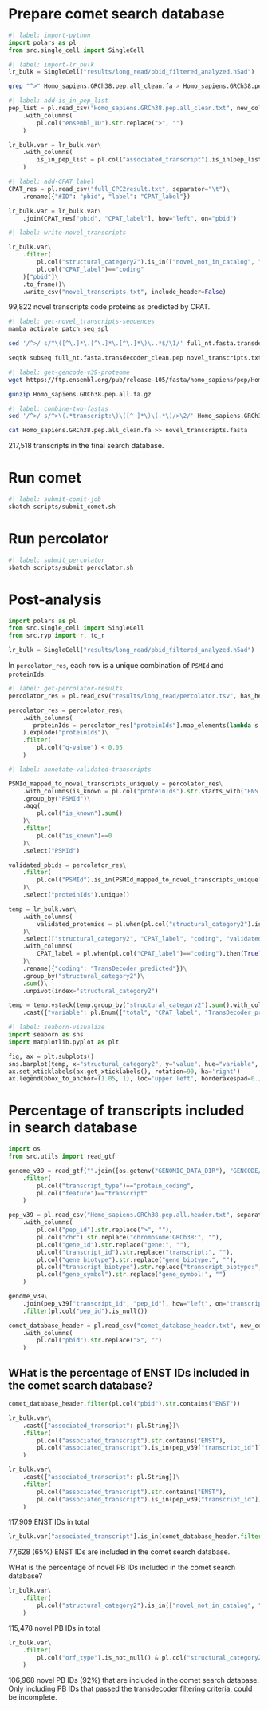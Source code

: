 # Prepare comet search database

```python
#| label: import-python
import polars as pl
from src.single_cell import SingleCell
```

```python
#| label: import-lr_bulk
lr_bulk = SingleCell("results/long_read/pbid_filtered_analyzed.h5ad")
```

```bash
grep "^>" Homo_sapiens.GRCh38.pep.all_clean.fa > Homo_sapiens.GRCh38.pep.all_clean.txt
```

```python
#| label: add-is_in_pep_list
pep_list = pl.read_csv("Homo_sapiens.GRCh38.pep.all_clean.txt", new_columns=["ensembl_ID"])\
    .with_columns(
        pl.col("ensembl_ID").str.replace(">", "")
    )

lr_bulk.var = lr_bulk.var\
    .with_columns(
        is_in_pep_list = pl.col("associated_transcript").is_in(pep_list)
    )
```

```python
#| label: add-CPAT_label
CPAT_res = pl.read_csv("full_CPC2result.txt", separator="\t")\
    .rename({"#ID": "pbid", "label": "CPAT_label"})

lr_bulk.var = lr_bulk.var\
    .join(CPAT_res["pbid", "CPAT_label"], how="left", on="pbid")
```

```python
#| label: write-novel_transcripts

lr_bulk.var\
    .filter(
        pl.col("structural_category2").is_in(["novel_not_in_catalog", "novel_in_catalog"]),
        pl.col("CPAT_label")=="coding"
    )["pbid"]\
    .to_frame()\
    .write_csv("novel_transcripts.txt", include_header=False)
```

99,822 novel transcripts code proteins as predicted by CPAT.

```bash
#| label: get-novel_transcripts-sequences
mamba activate patch_seq_spl

sed '/^>/ s/^\([^\.]*\.[^\.]*\.[^\.]*\)\..*$/\1/' full_nt.fasta.transdecoder.pep > full_nt.fasta.transdecoder_clean.pep

seqtk subseq full_nt.fasta.transdecoder_clean.pep novel_transcripts.txt > novel_transcripts.fasta
```

```bash
#| label: get-gencode-v39-proteome
wget https://ftp.ensembl.org/pub/release-105/fasta/homo_sapiens/pep/Homo_sapiens.GRCh38.pep.all.fa.gz

gunzip Homo_sapiens.GRCh38.pep.all.fa.gz
```

```bash
#| label: combine-two-fastas
sed '/^>/ s/^>\(.*transcript:\)\([^ ]*\)\(.*\)/>\2/' Homo_sapiens.GRCh38.pep.all.fa > Homo_sapiens.GRCh38.pep.all_clean.fa

cat Homo_sapiens.GRCh38.pep.all_clean.fa >> novel_transcripts.fasta
```

217,518 transcripts in the final search database.

# Run comet

```bash
#| label: submit-comit-job
sbatch scripts/submit_comet.sh
```

# Run percolator

```bash
#| label: submit_percolator
sbatch scripts/submit_percolator.sh
```

# Post-analysis

```python
import polars as pl
from src.single_cell import SingleCell
from src.ryp import r, to_r
```

```python
lr_bulk = SingleCell("results/long_read/pbid_filtered_analyzed.h5ad")
```

In `percolator_res`, each row is a unique combination of `PSMId` and `proteinIds`. 

```python
#| label: get-percolator-results
percolator_res = pl.read_csv("results/long_read/percolator.tsv", has_header=True, separator="\t")

percolator_res = percolator_res\
    .with_columns(
       proteinIds = percolator_res["proteinIds"].map_elements(lambda s: s.split(","))
    ).explode("proteinIds")\
    .filter(
        pl.col("q-value") < 0.05
    )
```

```python
#| label: annotate-validated-transcripts

PSMId_mapped_to_novel_transcripts_uniquely = percolator_res\
    .with_columns(is_known = pl.col("proteinIds").str.starts_with("ENST"))\
    .group_by("PSMId")\
    .agg(
        pl.col("is_known").sum()
    )\
    .filter(
        pl.col("is_known")==0
    )\
    .select("PSMId")

validated_pbids = percolator_res\
    .filter(
        pl.col("PSMId").is_in(PSMId_mapped_to_novel_transcripts_uniquely)
    )\
    .select("proteinIds").unique()

temp = lr_bulk.var\
    .with_columns(
        validated_protemics = pl.when(pl.col("structural_category2").is_in(["full-splice_match", "incomplete-splice_match"])).then(pl.col("associated_transcript").is_in(percolator_res["proteinIds"].unique())).otherwise(pl.col("pbid").is_in(validated_pbids))
    )\
    .select(["structural_category2", "CPAT_label", "coding", "validated_protemics"])\
    .with_columns(
        CPAT_label = pl.when(pl.col("CPAT_label")=="coding").then(True).otherwise(False),
    )\
    .rename({"coding": "TransDecoder_predicted"})\
    .group_by("structural_category2")\
    .sum()\
    .unpivot(index="structural_category2")

temp = temp.vstack(temp.group_by("structural_category2").sum().with_columns(variable=pl.lit("total")))\
    .cast({"variable": pl.Enum(["total", "CPAT_label", "TransDecoder_predicted", "validated_protemics"])})
```


```python
#| label: seaborn-visualize
import seaborn as sns
import matplotlib.pyplot as plt

fig, ax = plt.subplots()
sns.barplot(temp, x="structural_category2", y="value", hue="variable", ax=ax)
ax.set_xticklabels(ax.get_xticklabels(), rotation=90, ha='right')
ax.legend(bbox_to_anchor=(1.05, 1), loc='upper left', borderaxespad=0.)
```

# Percentage of transcripts included in search database

```python
import os
from src.utils import read_gtf

genome_v39 = read_gtf("".join([os.getenv("GENOMIC_DATA_DIR"), "GENCODE/gencode.v39.annotation.gtf"]), attributes=["transcript_id", "transcript_type"])\
    .filter(
        pl.col("transcript_type")=="protein_coding",
        pl.col("feature")=="transcript"
    )
```

```python
pep_v39 = pl.read_csv("Homo_sapiens.GRCh38.pep.all.header.txt", separator=" ", columns=range(8), new_columns=["pep_id", "pep", "chr", "gene_id", "transcript_id", "gene_biotype", "transcript_biotype", "gene_symbol"])\
    .with_columns(
        pl.col("pep_id").str.replace(">", ""),
        pl.col("chr").str.replace("chromosome:GRCh38:", ""),
        pl.col("gene_id").str.replace("gene:", ""),
        pl.col("transcript_id").str.replace("transcript:", ""),
        pl.col("gene_biotype").str.replace("gene_biotype:", ""),
        pl.col("transcript_biotype").str.replace("transcript_biotype:", ""),
        pl.col("gene_symbol").str.replace("gene_symbol:", "")
    )
```

```python
genome_v39\
    .join(pep_v39["transcript_id", "pep_id"], how="left", on="transcript_id")\
    .filter(pl.col("pep_id").is_null())
```
```python
comet_database_header = pl.read_csv("comet_database_header.txt", new_columns=["pbid"])\
    .with_columns(
        pl.col("pbid").str.replace(">", "")
    )
```

## WHat is the percentage of ENST IDs included in the comet search database?

```python
comet_database_header.filter(pl.col("pbid").str.contains("ENST"))
```

```python
lr_bulk.var\
    .cast({"associated_transcript": pl.String})\
    .filter(
        pl.col("associated_transcript").str.contains("ENST"),
        pl.col("associated_transcript").is_in(pep_v39["transcript_id"])
    )
```

```python
lr_bulk.var\
    .cast({"associated_transcript": pl.String})\
    .filter(
        pl.col("associated_transcript").str.contains("ENST"),
        pl.col("associated_transcript").is_in(pep_v39["transcript_id"]).not_()
    )
```

117,909 ENST IDs in total

```python
lr_bulk.var["associated_transcript"].is_in(comet_database_header.filter(pl.col("pbid").str.contains("ENST"))).sum()
```

77,628 (65%) ENST IDs are included in the comet search database.

WHat is the percentage of novel PB IDs included in the comet search database?

```python
lr_bulk.var\
    .filter(
        pl.col("structural_category2").is_in(["novel_not_in_catalog", "novel_in_catalog"])
    )
```

115,478 novel PB IDs in total

```python
lr_bulk.var\
    .filter(
        pl.col("orf_type").is_not_null() & pl.col("structural_category2").is_in(["novel_not_in_catalog", "novel_in_catalog"])
    )
```

106,968 novel PB IDs (92%) that are included in the comet search database. Only including PB IDs that passed the transdecoder filtering criteria, could be incomplete.